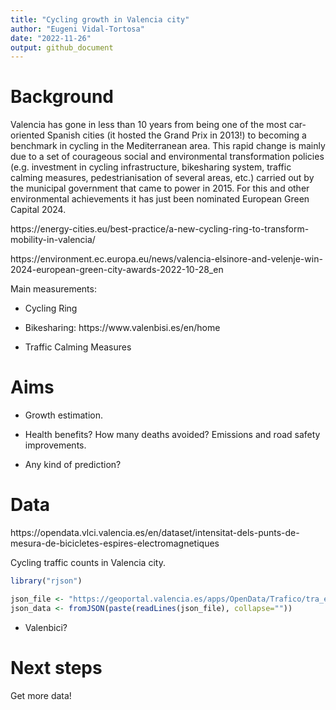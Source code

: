 ```yaml
---
title: "Cycling growth in Valencia city"
author: "Eugeni Vidal-Tortosa"
date: "2022-11-26"
output: github_document    
---
```


<!-- Cycling growth in Valencia city: a quantitative analysis after seven years of investment in cycling infrastructure (and other sustainable transport measures). -->

<!-- Alternative title: 'From Grand Prix (2013) to European Green Capital (2024)' -->

# Background

Valencia has gone in less than 10 years from being one of the most car-oriented Spanish cities (it hosted the Grand Prix in 2013!) to becoming a benchmark in cycling in the Mediterranean area. 
This rapid change is mainly due to a set of courageous social and environmental transformation policies (e.g. investment in cycling infrastructure, bikesharing system, traffic calming measures, pedestrianisation of several areas, etc.) carried out by the municipal government that came to power in 2015. 
For this and other environmental achievements it has just been nominated European Green Capital 2024.

https://energy-cities.eu/best-practice/a-new-cycling-ring-to-transform-mobility-in-valencia/

https://environment.ec.europa.eu/news/valencia-elsinore-and-velenje-win-2024-european-green-city-awards-2022-10-28_en

Main measurements:

- Cycling Ring

- Bikesharing: https://www.valenbisi.es/en/home

- Traffic Calming Measures

# Aims

- Growth estimation.

- Health benefits? How many deaths avoided? Emissions and road safety improvements.

- Any kind of prediction? 

# Data 

https://opendata.vlci.valencia.es/en/dataset/intensitat-dels-punts-de-mesura-de-bicicletes-espires-electromagnetiques

Cycling traffic counts in Valencia city.

```r
library("rjson")

json_file <- "https://geoportal.valencia.es/apps/OpenData/Trafico/tra_espiras_bici_p.json"
json_data <- fromJSON(paste(readLines(json_file), collapse=""))
```

- Valenbici?

# Next steps

Get more data!
